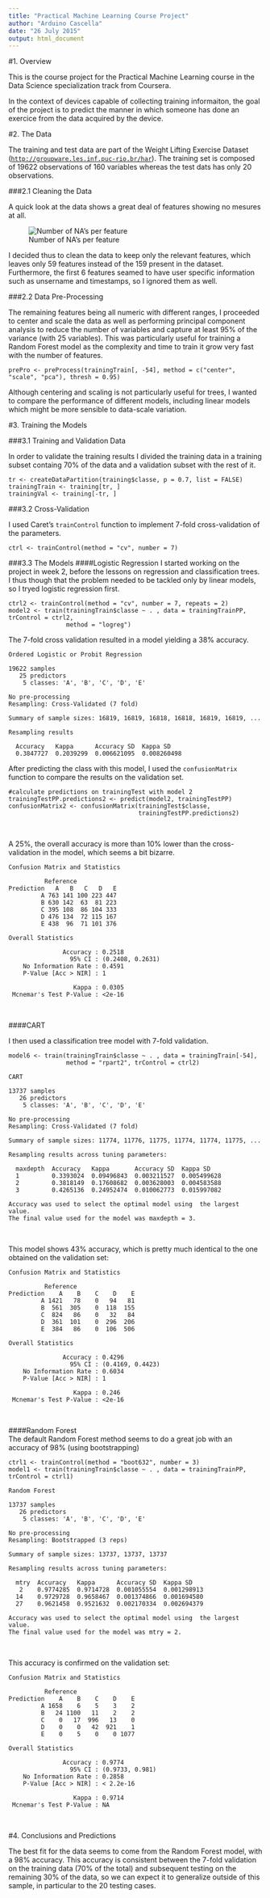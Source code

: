 ```yaml
---
title: "Practical Machine Learning Course Project"
author: "Arduino Cascella"
date: "26 July 2015"
output: html_document
---
```


#1. Overview

This is the course project for the Practical Machine Learning course in the Data Science specialization track from Coursera.

In the context of devices capable of collecting training informaiton, the goal of the project is to predict the manner in which someone has done an exercice from the data acquired by the device.

#2. The Data

The training and test data are part of the Weight Lifting Exercise Dataset ([`http://groupware.les.inf.puc-rio.br/har`](http://groupware.les.inf.puc-rio.br/har)). The training set is composed of 19622 observations of  160 variables whereas the test dats has only 20 observations.

###2.1 Cleaning the Data

A quick look at the data shows a great deal of features showing no mesures at all.

![Number of NA's per feature](figures/nas.png)

I decided thus to clean the data to keep only the relevant features, which leaves only 59 features instead of the 159 present in the dataset. Furthermore, the first 6 features seamed to have user specific information such as unsername and timestamps, so I ignored them as well.

###2.2 Data Pre-Processing

The remaining features being all numeric with different ranges, I proceeded to center and scale the data as well as performing principal component analysis to reduce the number of variables and capture at least 95% of the variance (with 25 variables). This was particularly useful for training a Random Forest model as the complexity and time to train it grow very fast with the number of features.

```
prePro <- preProcess(trainingTrain[, -54], method = c("center", "scale", "pca"), thresh = 0.95)
```
Although centering and scaling is not particularly useful for trees, I wanted to compare the performance of different models, including linear models which might be more sensible to data-scale variation.

#3. Training the Models

###3.1 Training and Validation Data

In order to validate the training results I divided the training data in a training subset containg 70% of the data and a validation subset with the rest of it.

```
tr <- createDataPartition(training$classe, p = 0.7, list = FALSE)
trainingTrain <- training[tr, ]
trainingVal <- training[-tr, ]
```

###3.2 Cross-Validation

I used Caret's `trainControl` function to implement 7-fold cross-validation of the parameters.

```
ctrl <- trainControl(method = "cv", number = 7)
```

###3.3 The Models
####Logistic Regression
I started working on the project in week 2, before the lessons on regression and classification trees. I thus though that the problem needed to be tackled only by linear models, so I tryed logistic regression first.
```
ctrl2 <- trainControl(method = "cv", number = 7, repeats = 2)
model2 <- train(trainingTrain$classe ~ . , data = trainingTrainPP, trControl = ctrl2,
                method = "logreg")
```
The 7-fold cross validation resulted in a model yielding a 38% accuracy.
```
Ordered Logistic or Probit Regression 

19622 samples
   25 predictors
    5 classes: 'A', 'B', 'C', 'D', 'E' 

No pre-processing
Resampling: Cross-Validated (7 fold) 

Summary of sample sizes: 16819, 16819, 16818, 16818, 16819, 16819, ... 

Resampling results

  Accuracy   Kappa      Accuracy SD  Kappa SD   
  0.3847727  0.2039299  0.006621095  0.008260498
```

After predicting the class with this model, I used the `confusionMatrix` function to compare the results on the validation set.
```
#calculate predictions on trainingTest with model 2
trainingTestPP.predictions2 <- predict(model2, trainingTestPP)
confusionMatrix2 <- confusionMatrix(trainingTest$classe,
                                    trainingTestPP.predictions2)
```
\

A 25%, the overall accuracy is more than 10% lower than the cross-validation in the model, which seems a bit bizarre.
```
Confusion Matrix and Statistics

          Reference
Prediction   A   B   C   D   E
         A 763 141 100 223 447
         B 630 142  63  81 223
         C 395 108  86 104 333
         D 476 134  72 115 167
         E 438  96  71 101 376

Overall Statistics
                                          
               Accuracy : 0.2518          
                 95% CI : (0.2408, 0.2631)
    No Information Rate : 0.4591          
    P-Value [Acc > NIR] : 1               
                                          
                  Kappa : 0.0305          
 Mcnemar's Test P-Value : <2e-16    
```  

\  

####CART

I then used a classification tree model with 7-fold validation.
```
model6 <- train(trainingTrain$classe ~ . , data = trainingTrain[-54], 
                method = "rpart2", trControl = ctrl2)
```
```
CART 

13737 samples
   26 predictors
    5 classes: 'A', 'B', 'C', 'D', 'E' 

No pre-processing
Resampling: Cross-Validated (7 fold) 

Summary of sample sizes: 11774, 11776, 11775, 11774, 11774, 11775, ... 

Resampling results across tuning parameters:

  maxdepth  Accuracy   Kappa       Accuracy SD  Kappa SD   
  1         0.3393024  0.09496843  0.003211527  0.005499628
  2         0.3818149  0.17608682  0.003628003  0.004583588
  3         0.4265136  0.24952474  0.010062773  0.015997082

Accuracy was used to select the optimal model using  the largest value.
The final value used for the model was maxdepth = 3. 
```
\

This model shows 43% accuracy, which is pretty much identical to the one obtained on the validation set:
```
Confusion Matrix and Statistics

          Reference
Prediction    A    B    C    D    E
         A 1421   78    0   94   81
         B  561  305    0  118  155
         C  824   86    0   32   84
         D  361  101    0  296  206
         E  384   86    0  106  506

Overall Statistics
                                          
               Accuracy : 0.4296          
                 95% CI : (0.4169, 0.4423)
    No Information Rate : 0.6034          
    P-Value [Acc > NIR] : 1               
                                          
                  Kappa : 0.246           
 Mcnemar's Test P-Value : <2e-16          
```
\  

####Random Forest  
The default Random Forest method seems to do a great job with an accuracy of 98% (using bootstrapping)
```
ctrl1 <- trainControl(method = "boot632", number = 3)
model1 <- train(trainingTrain$classe ~ . , data = trainingTrainPP, trControl = ctrl1)
```
```
Random Forest 

13737 samples
   26 predictors
    5 classes: 'A', 'B', 'C', 'D', 'E' 

No pre-processing
Resampling: Bootstrapped (3 reps) 

Summary of sample sizes: 13737, 13737, 13737 

Resampling results across tuning parameters:

  mtry  Accuracy   Kappa      Accuracy SD  Kappa SD   
   2    0.9774285  0.9714728  0.001055554  0.001298913
  14    0.9729728  0.9658467  0.001374866  0.001694580
  27    0.9621458  0.9521632  0.002170334  0.002694379

Accuracy was used to select the optimal model using  the largest value.
The final value used for the model was mtry = 2.
```
\

This accuracy is confirmed on the validation set:
```
Confusion Matrix and Statistics

          Reference
Prediction    A    B    C    D    E
         A 1658    6    5    3    2
         B   24 1100   11    2    2
         C    0   17  996   13    0
         D    0    0   42  921    1
         E    0    5    0    0 1077

Overall Statistics
                                         
               Accuracy : 0.9774         
                 95% CI : (0.9733, 0.981)
    No Information Rate : 0.2858         
    P-Value [Acc > NIR] : < 2.2e-16      
                                         
                  Kappa : 0.9714         
 Mcnemar's Test P-Value : NA             
```
\  

#4. Conclusions and Predictions

The best fit for the data seems to come from the Random Forest model, with a 98% accuracy. This accuracy is consistent between the 7-fold validation on the training data (70% of the total) and subsequent testing on the remaining 30% of the data, so we can expect it to generalize outside of this sample, in particular to the 20 testing cases.


